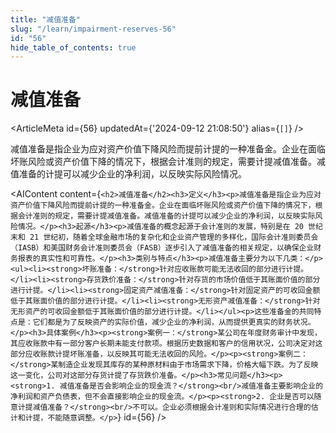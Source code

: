```yaml
---
title: "减值准备"
slug: "/learn/impairment-reserves-56"
id: "56"
hide_table_of_contents: true
---
```



# 减值准备

<ArticleMeta id={56} updatedAt={'2024-09-12 21:08:50'} alias={`[]`} />
<div className='border-solid border-b border-t-0 my-4 border-[var(--ifm-color-gray-300)]' />

减值准备是指企业为应对资产价值下降风险而提前计提的一种准备金。企业在面临坏账风险或资产价值下降的情况下，根据会计准则的规定，需要计提减值准备。减值准备的计提可以减少企业的净利润，以反映实际风险情况。

<AIContent content={`<h2>减值准备</h2><h3>定义</h3><p>减值准备是指企业为应对资产价值下降风险而提前计提的一种准备金。企业在面临坏账风险或资产价值下降的情况下，根据会计准则的规定，需要计提减值准备。减值准备的计提可以减少企业的净利润，以反映实际风险情况。</p><h3>起源</h3><p>减值准备的概念起源于会计准则的发展，特别是在 20 世纪末和 21 世纪初，随着全球金融市场的复杂化和企业资产管理的多样化，国际会计准则委员会（IASB）和美国财务会计准则委员会（FASB）逐步引入了减值准备的相关规定，以确保企业财务报表的真实性和可靠性。</p><h3>类别与特点</h3><p>减值准备主要分为以下几类：</p><ul><li><strong>坏账准备：</strong>针对应收账款可能无法收回的部分进行计提。</li><li><strong>存货跌价准备：</strong>针对存货的市场价值低于其账面价值的部分进行计提。</li><li><strong>固定资产减值准备：</strong>针对固定资产的可收回金额低于其账面价值的部分进行计提。</li><li><strong>无形资产减值准备：</strong>针对无形资产的可收回金额低于其账面价值的部分进行计提。</li></ul><p>这些准备金的共同特点是：它们都是为了反映资产的实际价值，减少企业的净利润，从而提供更真实的财务状况。</p><h3>具体案例</h3><p><strong>案例一：</strong>某公司在年度财务审计中发现，其应收账款中有一部分客户长期未能支付款项。根据历史数据和客户的信用状况，公司决定对这部分应收账款计提坏账准备，以反映其可能无法收回的风险。</p><p><strong>案例二：</strong>某制造企业发现其库存的某种原材料由于市场需求下降，价格大幅下跌。为了反映这一变化，公司对这部分存货计提了存货跌价准备。</p><h3>常见问题</h3><p><strong>1. 减值准备是否会影响企业的现金流？</strong><br/>减值准备主要影响企业的净利润和资产负债表，但不会直接影响企业的现金流。</p><p><strong>2. 企业是否可以随意计提减值准备？</strong><br/>不可以。企业必须根据会计准则和实际情况进行合理的估计和计提，不能随意调整。</p>`} id={56} />
